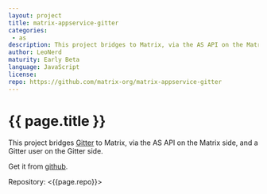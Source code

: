 ```yaml
---
layout: project
title: matrix-appservice-gitter
categories: 
 - as
description: This project bridges to Matrix, via the AS API on the Matrix side, and a Gitter user on the Gitter side.
author: LeoNerd
maturity: Early Beta
language: JavaScript
license: 
repo: https://github.com/matrix-org/matrix-appservice-gitter
---
```


# {{ page.title }}
This project bridges [Gitter](https://gitter.im) to Matrix, via the AS API on the Matrix side, and a Gitter user on the Gitter side.

Get it from [github](https://github.com/matrix-org/matrix-appservice-gitter).

Repository: <{{page.repo}}>

